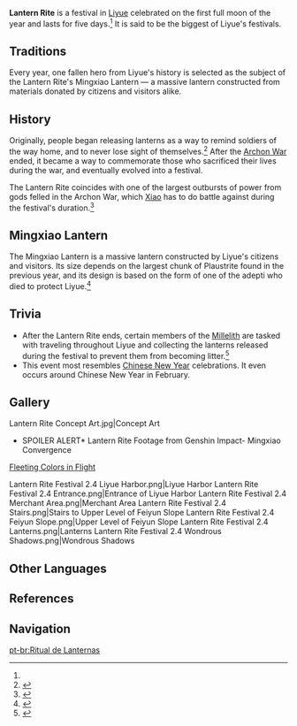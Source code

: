 {{About|the festival|the [[Version 1.3]] [[Events|event]]|Lantern Rite|the [[Version 2.4]] event|Fleeting Colors in Flight}}
{{See also|Liyue/Culture}}
{{Terminology Infobox
|image        = Lantern Rite Art.png
|type         = Festivals
|type2        = Liyue Culture
}}
'''Lantern Rite'''  is a festival in [[Liyue]] celebrated on the first full moon of the year and lasts for five days.<ref name="jiangzhou" /> It is said to be the biggest of Liyue's festivals.

==Traditions==
Every year, one fallen hero from Liyue's history is selected as the subject of the Lantern Rite's Mingxiao Lantern &mdash; a massive lantern constructed from materials donated by citizens and visitors alike.

==History==
Originally, people began releasing lanterns as a way to remind soldiers of the way home, and to never lose sight of themselves.<ref>{{Ref/VO|Zhongli|More About Zhongli: III}}</ref> After the [[Archon War]] ended, it became a way to commemorate those who sacrificed their lives during the war, and eventually evolved into a festival.

The Lantern Rite coincides with one of the largest outbursts of power from gods felled in the Archon War, which [[Xiao]] has to do battle against during the festival's duration.<ref>{{Ref/CS|Xiao|Vision}}</ref>

==Mingxiao Lantern==
The Mingxiao Lantern is a massive lantern constructed by Liyue's citizens and visitors. Its size depends on the largest chunk of Plaustrite found in the previous year, and its design is based on the form of one of the adepti who died to protect Liyue.<ref name="jiangzhou">{{Ref/NPC|Jiangzhou|c=during "Lantern Rite"}}</ref>

==Trivia==
* After the Lantern Rite ends, certain members of the [[Millelith]] are tasked with traveling throughout Liyue and collecting the lanterns released during the festival to prevent them from becoming litter.<ref>{{Ref/Quest|Where the Light Wanes}}</ref>
* This event most resembles [[w:Chinese New Year|Chinese New Year]] celebrations. It even occurs around Chinese New Year in February.

==Gallery==
<gallery hideaddbutton="true" captionalign="center">
Lantern Rite Concept Art.jpg|Concept Art
*SPOILER ALERT* Lantern Rite Footage from Genshin Impact- Mingxiao Convergence
</gallery>

;[[Fleeting Colors in Flight]]
<gallery hideaddbutton="true" captionalign="center">
Lantern Rite Festival 2.4 Liyue Harbor.png|Liyue Harbor
Lantern Rite Festival 2.4 Entrance.png|Entrance of Liyue Harbor
Lantern Rite Festival 2.4 Merchant Area.png|Merchant Area
Lantern Rite Festival 2.4 Stairs.png|Stairs to Upper Level of Feiyun Slope
Lantern Rite Festival 2.4 Feiyun Slope.png|Upper Level of Feiyun Slope
Lantern Rite Festival 2.4 Lanterns.png|Lanterns
Lantern Rite Festival 2.4 Wondrous Shadows.png|Wondrous Shadows
</gallery>

==Other Languages==
{{Other Languages
|en      = Lantern Rite
|zhs     = 海灯节
|zhs_rm  = Hǎidēng-jié
|zht     = 海燈節
|zht_rm  = Hǎidēng-jié
|zh_tl   = Sea Lantern Festival
|ja      = {{Rubi|海|かい|灯|とう|祭|さい}}
|ja_rm   = Kaitou-sai
|ja_tl   = Sea Lantern Festival
|ko      = {{tt|해등절|海燈節}}
|ko_rm   = Haedeung-jeol
|ko_tl   = Sea Lantern Festival
|es      = Rito de la Linterna
|es_tl   = Rite of the Lantern
|fr      = Festival des lanternes
|fr_tl   = Festival of Lanterns
|ru      = Праздник морских фонарей
|ru_tl   = Sea Lantern Festival
|th      = Lantern Rite
|vi      = {{tt|Tết|節}} {{tt|Hải Đăng|海燈}}
|vi_tl   = Sea Lantern Festival
|de      = Laternenritual
|de_tl   = Lantern Ritual
|id      = Lantern Rite
|pt      = Ritual de Lanternas
|pt_tl   = Ritual of Lanterns
}}

==References==
{{Reflist|2}}

==Navigation==
{{Lore Navbox}}

[[pt-br:Ritual de Lanternas]]